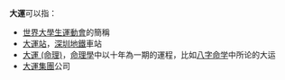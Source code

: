 '''大運'''可以指：
*[[世界大學生運動會|世界大學生運動會]]的簡稱
*[[大運站|大運站]]，[[深圳地鐵|深圳地鐵]]車站
*[[大運_(命理)|大運 (命理)]]，[[命理學|命理學]]中以十年為一期的運程，比如[[八字命学|八字命学]]中所论的大运
*[[大運集團|大運集團]]公司
{{disambig|Cat=二字消歧义}}